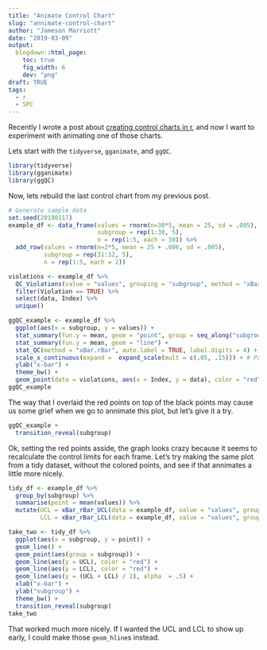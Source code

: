 ```yaml
---
title: "Animate Control Chart"
slug: "annimate-control-chart"
author: "Jameson Marriott"
date: "2019-03-09"
output:
  blogdown::html_page:
    toc: true
    fig_width: 6
    dev: "png"
draft: TRUE
tags:
  - r
  - SPC
---
```


Recently I wrote a post about [creating control charts in r](https://jmarriott.com/posts/testing-ggqc/), and now I want to experiment with animating one of those charts.

Lets start with the `tidyverse`, `gganimate`, and `ggQC`. 

```r
library(tidyverse)
library(gganimate)
library(ggQC)
```

Now, lets rebuild the last control chart from my previous post. 

```r
# Generate sample data
set.seed(20190117)
example_df <- data_frame(values = rnorm(n=30*5, mean = 25, sd = .005),
                         subgroup = rep(1:30, 5),
                         n = rep(1:5, each = 30)) %>%
  add_row(values = rnorm(n=2*5, mean = 25 + .006, sd = .005),
          subgroup = rep(31:32, 5),
          n = rep(1:5, each = 2)) 

violations <- example_df %>%
  QC_Violations(value = "values", grouping = "subgroup", method = "xBar.rBar") %>%
  filter(Violation == TRUE) %>%
  select(data, Index) %>%
  unique()

ggQC_example <- example_df %>%
  ggplot(aes(x = subgroup, y = values)) +
  stat_summary(fun.y = mean, geom = "point", group = seq_along("subgroup")) +
  stat_summary(fun.y = mean, geom = "line") +
  stat_QC(method = "xBar.rBar", auto.label = TRUE, label.digits = 4) +
  scale_x_continuous(expand =  expand_scale(mult = c(.05, .15))) + # Pad the x-axis for the labels
  ylab("x-bar") +
  theme_bw() +
  geom_point(data = violations, aes(x = Index, y = data), color = "red", group = 1)
ggQC_example
```

The way that I overlaid the red points on top of the black points may cause us some grief when we go to annimate this plot, but let's give it a try.

```r
ggQC_example +
  transition_reveal(subgroup)
```

Ok, setting the red points asside, the graph looks crazy because it seems to recalculate the control limits for each frame. Let's try making the same plot from a tidy dataset, without the colored points, and see if that annimates a little more nicely. 

```r
tidy_df <- example_df %>%
  group_by(subgroup) %>%
  summarise(point = mean(values)) %>%
  mutate(UCL = xBar_rBar_UCL(data = example_df, value = "values", grouping = "subgroup"),
         LCL = xBar_rBar_LCL(data = example_df, value = "values", grouping = "subgroup"))

take_two <- tidy_df %>%
  ggplot(aes(x = subgroup, y = point)) +
  geom_line() +
  geom_point(aes(group = subgroup)) +
  geom_line(aes(y = UCL), color = "red") +
  geom_line(aes(y = LCL), color = "red") +
  geom_line(aes(y = (UCL + LCL) / 2), alpha  = .5) +
  xlab("x-bar") +
  ylab("subgroup") +
  theme_bw() +
  transition_reveal(subgroup)
take_two
```

That worked much more nicely. If I wanted the UCL and LCL to show up early, I could make those `geom_hline`s instead. 